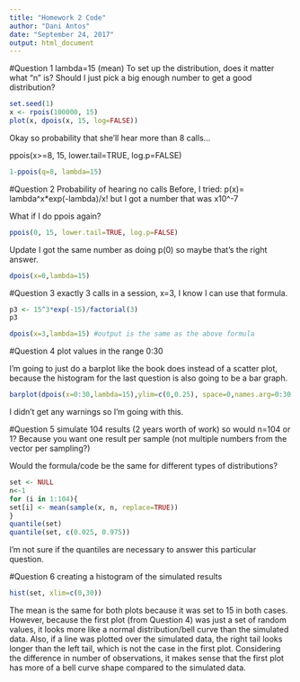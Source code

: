 ```yaml
---
title: "Homework 2 Code"
author: "Dani Antos"
date: "September 24, 2017"
output: html_document
---
```


#Question 1
lambda=15 (mean)
To set up the distribution, does it matter what "n" is? Should I just pick a big enough number to get a good distribution?

```r
set.seed(1)
x <- rpois(100000, 15)
plot(x, dpois(x, 15, log=FALSE))
```


Okay so probability that she'll hear more than 8 calls...

ppois(x>=8, 15, lower.tail=TRUE, log.p=FALSE)


```r
1-ppois(q=8, lambda=15)
```


#Question 2
Probability of hearing no calls
Before, I tried: p(x)= lambda^x*exp(-lambda)/x! but I got a number that was x10^-7

What if I do ppois again?
```r
ppois(0, 15, lower.tail=TRUE, log.p=FALSE)
```

Update I got the same number as doing p(0) so maybe that's the right answer.

```r
dpois(x=0,lambda=15)
```

#Question 3
exactly 3 calls in a session, x=3, I know I can use that formula.
```r
p3 <- 15^3*exp(-15)/factorial(3)
p3
```


```r
dpois(x=3,lambda=15) #output is the same as the above formula
```

#Question 4
plot values in the range 0:30

I'm going to just do a barplot like the book does instead of a scatter plot, because the histogram for the last question is also going to be a bar graph.

```r
barplot(dpois(x=0:30,lambda=15),ylim=c(0,0.25), space=0,names.arg=0:30, ylab="Pr(X=x)", xlab="x")
```

I didn't get any warnings so I'm going with this.

#Question 5
simulate 104 results (2 years worth of work)
so would n=104 or 1? Because you want one result per sample (not multiple numbers from the vector per sampling?)

Would the formula/code be the same for different types of distributions?
```r
set <- NULL
n<-1
for (i in 1:104){
set[i] <- mean(sample(x, n, replace=TRUE))
}
quantile(set)
quantile(set, c(0.025, 0.975))
```

I'm not sure if the quantiles are necessary to answer this particular question. 

#Question 6
creating a histogram of the simulated results
```r
hist(set, xlim=c(0,30))
```

The mean is the same for both plots because it was set to 15 in both cases. However, because the first plot (from Question 4) was just a set of random values, it looks more like a normal distribution/bell curve than the simulated data. Also, if a line was plotted over the simulated data, the right tail looks longer than the left tail, which is not the case in the first plot. Considering the difference in number of observations, it makes sense that the first plot has more of a bell curve shape compared to the simulated data.
